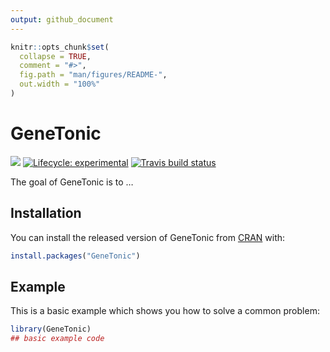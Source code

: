 ```yaml
---
output: github_document
---
```


<!-- README.md is generated from README.Rmd. Please edit that file -->

```r
knitr::opts_chunk$set(
  collapse = TRUE,
  comment = "#>",
  fig.path = "man/figures/README-",
  out.width = "100%"
)
```

# GeneTonic

<!-- badges: start -->
<!-- [![](https://bioconductor.org/shields/build/devel/bioc/GeneTonic.svg)](https://bioconductor.org/checkResults/devel/bioc-LATEST/GeneTonic/) -->
[![](https://img.shields.io/github/last-commit/federicomarini/GeneTonic.svg)](https://github.com/federicomarini/GeneTonic/commits/master)
[![Lifecycle: experimental](https://img.shields.io/badge/lifecycle-experimental-orange.svg)](https://www.tidyverse.org/lifecycle/#experimental)
[![Travis build status](https://travis-ci.org/federicomarini/GeneTonic.svg?branch=master)](https://travis-ci.org/federicomarini/GeneTonic)
<!-- badges: end -->

The goal of GeneTonic is to ...

## Installation

You can install the released version of GeneTonic from [CRAN](https://CRAN.R-project.org) with:

``` r
install.packages("GeneTonic")
```

## Example

This is a basic example which shows you how to solve a common problem:

``` r
library(GeneTonic)
## basic example code
```

